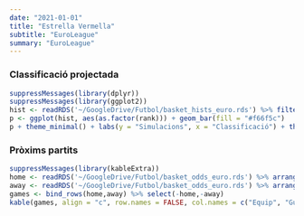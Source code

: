 ```yaml
---
date: "2021-01-01"
title: "Estrella Vermella"
subtitle: "EuroLeague"
summary: "EuroLeague"
---
```

 
### Classificació projectada
```r
suppressMessages(library(dplyr))
suppressMessages(library(ggplot2))
hist <- readRDS('~/GoogleDrive/Futbol/basket_hists_euro.rds') %>% filter(team == 'red-star')
p <- ggplot(hist, aes(as.factor(rank))) + geom_bar(fill = "#f66f5c")
p + theme_minimal() + labs(y = "Simulacions", x = "Classificació") + theme(axis.text.y=element_blank())
```
 
### Pròxims partits
```r
suppressMessages(library(kableExtra))
home <- readRDS('~/GoogleDrive/Futbol/basket_odds_euro.rds') %>% arrange(away) %>% filter(home == 'red-star')
away <- readRDS('~/GoogleDrive/Futbol/basket_odds_euro.rds') %>% arrange(home) %>% filter(away == 'red-star')
games <- bind_rows(home,away) %>% select(-home,-away)
kable(games, align = "c", row.names = FALSE, col.names = c("Equip", "Guanyar %", "Guanyar", "Equip")) %>% add_header_above(c("Local" = 2, "Visitant" = 2)) %>% column_spec(1, bold = T) %>% column_spec(4, bold = T)
```
